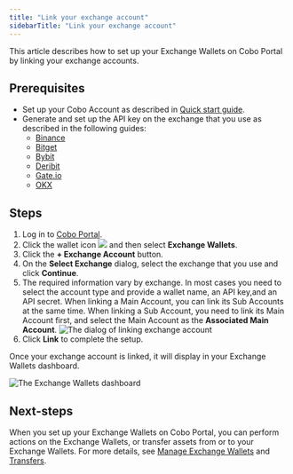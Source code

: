 ```yaml
---
title: "Link your exchange account"
sidebarTitle: "Link your exchange account"
---
```


This article describes how to set up your Exchange Wallets on Cobo Portal by linking your exchange accounts.

## Prerequisites

- Set up your Cobo Account as described in [Quick start guide](/en/portal/quick-start-guide).
- Generate and set up the API key on the exchange that you use as described in the following guides:
    - [Binance](generate-binance-api-key.mdx)
    - [Bitget](generate-bitget-api-key.mdx)
    - [Bybit](generate-bybit-api-key.mdx)
    - [Deribit](generate-deribit-api-key.mdx)
    - [Gate.io](generate-gate-api-key.mdx)
    - [OKX](generate-okx-api-key.mdx)

## Steps
1. Log in to [Cobo Portal](https://portal.cobo.com/login).
2. Click the wallet icon <img src="/en/images/exchange-wallet/1.png" className="icon"></img> and then select **Exchange Wallets**.
3. Click the **+ Exchange Account** button.
4. On the **Select Exchange** dialog, select the exchange that you use and click **Continue**.
5. The required information vary by exchange. In most cases you need to select the account type and provide a wallet name, an API key,and an API secret.
    <Info>When linking a Main Account, you can link its Sub Accounts at the same time.</Info>
    <Note>When linking a Sub Account, you need to link its Main Account first, and select the Main Account as the **Associated Main Account**.</Note>
    <img src="/en/images/exchange-wallet/link-dialog.png" className="screenshot_modal" alt="The dialog of linking exchange account" />
6. Click **Link** to complete the setup. 

Once your exchange account is linked, it will display in your Exchange Wallets dashboard.

<img src="/en/images/exchange-wallet/linked-accounts.png" className="screenshot_full_screen" alt="The Exchange Wallets dashboard"/>

## Next-steps

When you set up your Exchange Wallets on Cobo Portal, you can perform actions on the Exchange Wallets, or transfer assets from or to your Exchange Wallets. For more details, see [Manage Exchange Wallets](manage) and [Transfers](transfers).